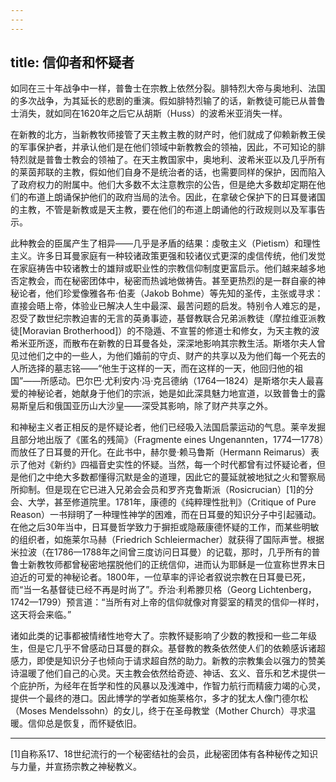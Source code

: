 ```yaml
---
---
---
```

title: 信仰者和怀疑者
---




如同在三十年战争中一样，普鲁士在宗教上依然分裂。腓特烈大帝与奥地利、法国的多次战争，为其延长的悲剧的重演。假如腓特烈输了的话，新教徒可能已从普鲁士消失，就如同在1620年之后它从胡斯（Huss）的波希米亚消失一样。

在新教的北方，当新教牧师接管了天主教主教的财产时，他们就成了仰赖新教王侯的军事保护者，并承认他们是在他们领域中新教教会的领袖，因此，不可知论的腓特烈就是普鲁士教会的领袖了。在天主教国家中，奥地利、波希米亚以及几乎所有的莱茵邦联的主教，假如他们自身不是统治者的话，也需要同样的保护，因而陷入了政府权力的附属中。他们大多数不太注意教宗的公告，但是绝大多数却定期在他们的布道上朗诵保护他们的政府当局的法令。因此，在拿破仑保护下的日耳曼诸国的主教，不管是新教或是天主教，要在他们的布道上朗诵他的行政规则以及军事告示。

此种教会的臣属产生了相异——几乎是矛盾的结果：虔敬主义（Pietism）和理性主义。许多日耳曼家庭有一种较诸政策更强和较诸仪式更深的虔信传统，他们发觉在家庭祷告中较诸教士的雄辩或职业性的宗教信仰制度更富启示。他们越来越多地否定教会，而在秘密团体中，秘密而热诚地做祷告。甚至更热烈的是一群自豪的神秘论者，他们珍爱像雅各布·伯麦（Jakob Bohme）等先知的圣传，主张或寻求：直接会晤上帝，体验业已解决人生中最深、最苦问题的启发。特别令人难忘的是，忍受了数世纪宗教迫害的无言的英勇事迹，基督教联合兄弟派教徒（摩拉维亚派教徒[Moravian Brotherhood]）的不隐遁、不宣誓的修道士和修女，为天主教的波希米亚所逐，而散布在新教的日耳曼各处，深深地影响其宗教生活。斯塔尔夫人曾见过他们之中的一些人，为他们婚前的守贞、财产的共享以及为他们每一个死去的人所选择的墓志铭——“他生于这样的一天，而在这样的一天，他回归他的祖国”——所感动。巴尔巴·尤利安内·冯·克吕德纳（1764—1824）是斯塔尔夫人最喜爱的神秘论者，她献身于他们的宗派，她是如此深具魅力地宣道，以致普鲁士的露易斯皇后和俄国亚历山大沙皇——深受其影响，除了财产共享之外。

和神秘主义者正相反的是怀疑论者，他们已经吸入法国启蒙运动的气息。莱辛发掘且部分地出版了《匿名的残简》（Fragmente eines Ungenannten，1774—1778）而放任了日耳曼的开化。在此书中，赫尔曼·赖马鲁斯（Hermann Reimarus）表示了他对《新约》四福音史实性的怀疑。当然，每一个时代都曾有过怀疑论者，但是他们之中绝大多数都懂得沉默是金的道理，因此它的蔓延就被地狱之火和警察局所抑制。但是现在它已进入兄弟会会员和罗齐克鲁斯派（Rosicrucian）[1]的分会、大学，甚至修道院里。1781年，康德的《纯粹理性批判》（Critique of Pure Reason）一书辩明了一种理性神学的困难，而在日耳曼的知识分子中引起骚动。在他之后30年当中，日耳曼哲学致力于摒拒或隐蔽康德怀疑的工作，而某些明敏的组织者，如施莱尔马赫（Friedrich Schleiermacher）就获得了国际声誉。根据米拉波（在1786—1788年之间曾三度访问日耳曼）的记载，那时，几乎所有的普鲁士新教牧师都曾秘密地摆脱他们的正统信仰，进而认为耶稣是一位宣称世界末日迫近的可爱的神秘论者。1800年，一位草率的评论者叙说宗教在日耳曼已死，而“当一名基督徒已经不再是时尚了”。乔治·利希滕贝格（Georg Lichtenberg，1742—1799）预言道：“当所有对上帝的信仰就像对育婴室的精灵的信仰一样时，这天将会来临。”

诸如此类的记事都被情绪性地夸大了。宗教怀疑影响了少数的教授和一些二年级生，但是它几乎不曾感动日耳曼的群众。基督教的教条依然使人们的依赖感诉诸超感力，即使是知识分子也倾向于请求超自然的助力。新教的宗教集会以强力的赞美诗温暖了他们自己的心灵。天主教会依然给奇迹、神话、玄义、音乐和艺术提供一个庇护所，为经年在哲学和性的风暴以及浅滩中，作智力航行而精疲力竭的心灵，提供一个最终的港口。因此博学的学者如施莱格尔，多才的犹太人像门德尔松（Moses Mendelssohn）的女儿，终于在圣母教堂（Mother Church）寻求温暖。信仰总是恢复，而怀疑依旧。



* * *



[1]自称系17、18世纪流行的一个秘密结社的会员，此秘密团体有各种秘传之知识与力量，并宣扬宗教之神秘教义。
